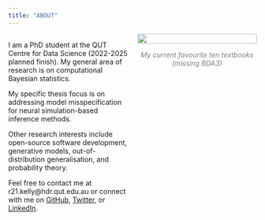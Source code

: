 ```yaml
---
title: "ABOUT"
---
```


<div style="display: flex; justify-content: center; align-items: flex-start; text-align: left;">

<!-- Left Section for Text -->
<div style="flex: 1; margin-right: 20px;">
<p>
I am a PhD student at the QUT Centre for Data Science (2022-2025 planned finish). My general area of research is on computational Bayesian statistics.
</p>
<p>
My specific thesis focus is on addressing model misspecification for neural simulation-based inference methods.
</p>
<p>
Other research interests include open-source software development, generative models, out-of-distribution generalisation, and probability theory.
</p>
<p>
Feel free to contact me at r21.kelly@hdr.qut.edu.au or connect with me on <a href="https://github.com/RyanJafefKelly">GitHub</a>, <a href="https://twitter.com/RP_Kelly98">Twitter</a>, or <a href="https://www.linkedin.com/in/ryan-kelly-aa2615117/">LinkedIn</a>.
</p>
</div>

<!-- Right Section for Image -->
<div style="flex: 1; text-align: center;">
<img src="../assets/images/textbooks.jpg" style="width: 100%; max-width: 400px; height: auto;">
<p style="font-style: italic; color: grey;">My current favourite ten textbooks (missing BDA3)</p>
</div>

</div>
